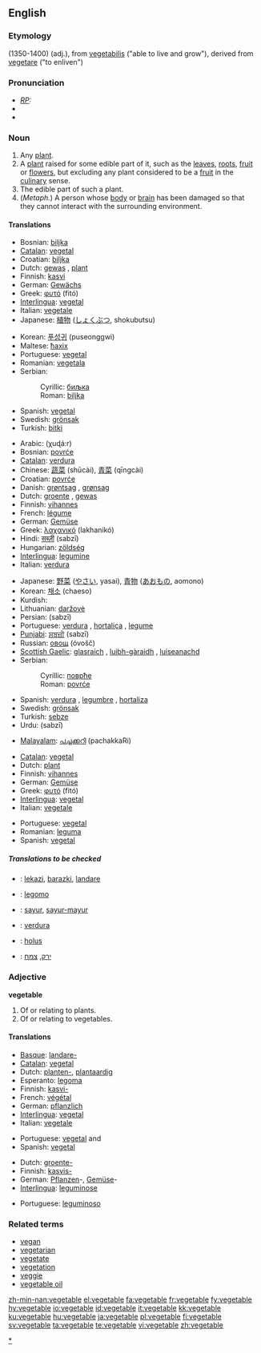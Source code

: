 {{wikipedia|vegetable (disambiguation)}}
==English==

===Etymology===
(1350-1400) {{ME.}} (adj.), from {{L.}} [[vegetabilis]] ("able to live and grow"), derived from {{L.}} [[vegetare]] ("to enliven")

===Pronunciation===
* ''[[RP]]:'' {{IPA|/ˈvedʒtəbl/}}
* {{SAMPA|/"vEdZ(@)t@b(@)l/}}
* {{audio|en-us-vegetable.ogg|Audio (US)}}

===Noun===
{{wikipedia}}
{{en-noun}}

# Any [[plant]].
# A [[plant]] raised for some edible part of it, such as the [[leaves]], [[roots]], [[fruit]] or [[flower]]s, but excluding any plant considered to be a [[fruit]] in the [[culinary]] sense.
# The edible part of such a plant.
# (''Metaph.'') A person whose [[body]] or [[brain]] has been damaged so that they cannot interact with the surrounding environment.

====Translations====
{{trans-top|any plant}}
* Bosnian: [[biljka#Bosnian|biljka]] {{f}}
* [[Catalan]]: [[vegetal]] {{m}}
* Croatian: [[biljka#Croatian|biljka]] {{f}}
* Dutch: [[gewas]] {{n}}, [[plant#Dutch|plant]] {{m|f}}
* Finnish: [[kasvi]]
* German: [[Gewächs]] {{n}}
* Greek: [[φυτό]] (fitó) {{n}}
* [[Interlingua]]: [[vegetal]]
* Italian: [[vegetale]] {{m}}
* Japanese: [[植物]] ([[しょくぶつ]], shokubutsu)
{{trans-mid}}
* Korean: [[푸성귀]] (puseonggwi)
* Maltese: [[ħaxix]] {{m}}
* Portuguese: [[vegetal]] {{m}}
* Romanian: [[vegetala]] {{f}}
* Serbian:
*: Cyrillic: [[биљка#Serbian|биљка]] {{f}}
*: Roman: [[biljka#Serbian|biljka]] {{f}}
* Spanish: [[vegetal]] {{m}}
* Swedish: [[grönsak]] {{c}}
* Turkish: [[bitki]]
{{trans-bottom}}

{{trans-top|a plant raised for some edible part of it}}
* Arabic: {{ARchar|[[خضار]]}} (χuɖá:r)
* Bosnian: [[povrće]] {{p}}
* [[Catalan]]: [[verdura]] {{f}}
* Chinese: [[蔬菜]] (shūcài), [[青菜]] (qīngcài)
* Croatian: [[povrće]] {{p}}
* Danish: [[grøntsag]] {{c}}, [[grønsag]] {{c}}
* Dutch: [[groente]] {{f}}, [[gewas]] {{n}}
* Finnish: [[vihannes]]
* French: [[légume]] {{f}}
* German: [[Gemüse]] {{n}}
* Greek: [[λαχανικό]] (lakhanikó) {{n}}
* Hindi: [[सब्ज़ी]] (sabzī)
* Hungarian: [[zöldség]]
* [[Interlingua]]: [[legumine]]
* Italian: [[verdura]] {{f}}
{{trans-mid}}
* Japanese: [[野菜]] ([[やさい]], yasai), [[青物]] ([[あおもの]], aomono)
* Korean: [[채소]] (chaeso)
* Kurdish: {{KUchar|[[سه‌وزه‌]]}}
* Lithuanian: [[daržovė]] {{f}}
* Persian: {{FAchar|[[سبزی]]}} (sabzī)
* Portuguese: [[verdura]] {{f}}, [[hortaliça]] {{f}}, [[legume]] {{m}}
* [[Punjabi]]: [[ਸਬਜ਼ੀ]] (sabzī)
* Russian: [[овощ]] (óvošč) {{m}}
* [[Scottish Gaelic]]: [[glasraich]] {{f}}, [[luibh-gàraidh]] {{f}}, [[luiseanachd]] {{f}}
* Serbian:
*: Cyrillic: [[поврће#Serbian|поврће]] {{p}}
*: Roman: [[povrće#Serbian|povrće]] {{p}}
* Spanish: [[verdura]] {{f}}, [[legumbre]] {{m}}, [[hortaliza]] {{f}}
* Swedish: [[grönsak]] {{c}}
* Turkish: [[sebze]]
* Urdu: {{URchar|[[سبزی]]}} (sabzī)
{{trans-bottom}}

{{trans-top|some edible part of a plant}}
* [[Malayalam]]: [[പച്ചക്കറി]] (pachakkaRi)
{{trans-bottom}}

{{trans-top|a person whose body or brain has been damaged}}
* [[Catalan]]: [[vegetal]] {{m}}
* Dutch: [[plant#Dutch|plant]] {{m}}
* Finnish: [[vihannes]]
* German: [[Gemüse]] {{n}}
* Greek: [[φυτό]] (fitó) {{n}}
* [[Interlingua]]: [[vegetal]]
* Italian: [[vegetale]] {{m}}
{{trans-mid}}
* Portuguese: [[vegetal]] {{m}}
* Romanian: [[leguma]] {{f}}
* Spanish: [[vegetal]] {{m}}
{{trans-bottom}}

=====Translations to be checked=====
{{checktrans}}

* {{ttbc|Basque}}: [[lekazi]], [[barazki]], [[landare]]
* {{ttbc|Esperanto}}: [[legomo]]
* {{ttbc|Indonesian}}: [[sayur]], [[sayur-mayur]]
* {{ttbc|Interlingua}}: [[verdura]]
* {{ttbc|Latin}}: [[holus]]
* {{ttbc|Hebrow}}: [[ירק]], [[צמח]]

===Adjective===
'''vegetable'''

# Of or relating to plants.
# Of or relating to vegetables.

====Translations====
{{trans-top|of or relating to plants}}
* [[Basque]]: [[landare-]]
* [[Catalan]]: [[vegetal]]
* Dutch: [[planten-]], [[plantaardig]]
* Esperanto: [[legoma]]
* Finnish: [[kasvi-]]
* French: [[végétal]]
* German: [[pflanzlich]]
* [[Interlingua]]: [[vegetal]]
* Italian: [[vegetale]]
{{trans-mid}}
* Portuguese: [[vegetal]] {{m}} and {{f}}
* Spanish: [[vegetal]]
{{trans-bottom}}

{{trans-top|of or relating to vegetables}}
* Dutch: [[groente-]]
* Finnish: [[kasvis-]]
* German: [[Pflanzen]]-, [[Gemüse]]-
* [[Interlingua]]: [[leguminose]]
{{trans-mid}}
* Portuguese: [[leguminoso]] {{m}}
{{trans-bottom}}

===Related terms===
* [[vegan]]
* [[vegetarian]]
* [[vegetate]]
* [[vegetation]]
* [[veggie]]
* [[vegetable oil]]

[[Category:Vegetables|*]]

[[zh-min-nan:vegetable]]
[[el:vegetable]]
[[fa:vegetable]]
[[fr:vegetable]]
[[fy:vegetable]]
[[hy:vegetable]]
[[io:vegetable]]
[[id:vegetable]]
[[it:vegetable]]
[[kk:vegetable]]
[[ku:vegetable]]
[[hu:vegetable]]
[[ja:vegetable]]
[[pl:vegetable]]
[[fi:vegetable]]
[[sv:vegetable]]
[[ta:vegetable]]
[[te:vegetable]]
[[vi:vegetable]]
[[zh:vegetable]]